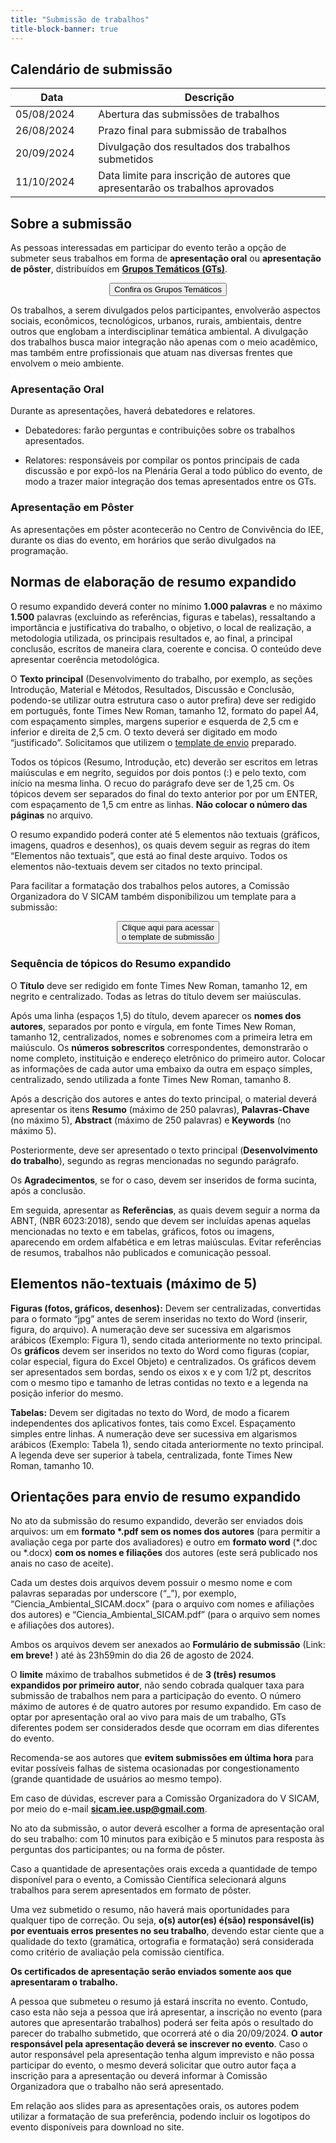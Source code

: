 ```yaml
---
title: "Submissão de trabalhos"
title-block-banner: true
---
```


## Calendário de submissão

| Data | Descrição|
|------------|----------------------------------|
| 05/08/2024 | Abertura das submissões de trabalhos |
| 26/08/2024 | Prazo final para submissão de trabalhos |
| 20/09/2024 | Divulgação dos resultados dos trabalhos submetidos |
| 11/10/2024 | Data limite para inscrição de autores que apresentarão os trabalhos aprovados |


## Sobre a submissão


As pessoas interessadas em participar do evento terão a opção de submeter seus trabalhos em forma de **apresentação oral** ou **apresentação de pôster**, distribuídos em **[Grupos Temáticos (GTs)](grupos-tematicos.qmd)**.

<center><a href="/grupos-tematicos.qmd" ><button type="button" class="btn btn-info">Confira os Grupos Temáticos </button></center>

</a>

Os trabalhos, a serem divulgados pelos participantes, envolverão aspectos sociais, econômicos, tecnológicos, urbanos, rurais, ambientais, dentre outros que englobam a interdisciplinar temática ambiental. A divulgação dos trabalhos busca maior integração não apenas com o meio acadêmico, mas também entre profissionais que atuam nas diversas frentes que envolvem o meio ambiente.

### Apresentação Oral

Durante as apresentações, haverá debatedores e relatores.

-   Debatedores: farão perguntas e contribuições sobre os trabalhos apresentados.

-   Relatores: responsáveis por compilar os pontos principais de cada discussão e por expô-los na Plenária Geral a todo público do evento, de modo a trazer maior integração dos temas apresentados entre os GTs.

### Apresentação em Pôster

As apresentações em pôster acontecerão no Centro de Convivência do IEE, durante os dias do evento, em horários que serão divulgados na programação.

## Normas de elaboração de resumo expandido

O resumo expandido deverá conter no mínimo **1.000 palavras** e no máximo **1.500** palavras (excluindo as referências, figuras e tabelas), ressaltando a importância e justificativa do trabalho, o objetivo, o local de realização, a metodologia utilizada, os principais resultados e, ao final, a principal conclusão, escritos de maneira clara, coerente e concisa. O conteúdo deve apresentar coerência metodológica.

O **Texto principal** (Desenvolvimento do trabalho, por exemplo, as seções Introdução, Material e Métodos, Resultados, Discussão e Conclusão, podendo-se utilizar outra estrutura caso o autor prefira) deve ser redigido em português, fonte Times New Roman, tamanho 12, formato do papel A4, com espaçamento simples,  margens superior e esquerda de 2,5 cm e inferior e direita de 2,5 cm. O texto deverá ser digitado em modo "justificado". Solicitamos que utilizem o [template de envio](https://github.com/sicam-iee-usp/site-sicam-v2/raw/main/template_submissao.docx) preparado.


Todos os tópicos (Resumo, Introdução, etc) deverão ser escritos em letras maiúsculas e em negrito, seguidos por dois pontos (:) e pelo texto, com início na mesma linha. O recuo do parágrafo deve ser de 1,25 cm. Os tópicos devem ser separados do final do texto anterior por por um ENTER, com espaçamento de 1,5 cm entre as linhas. **Não colocar o número das páginas** no arquivo.

O resumo expandido poderá conter até 5 elementos não textuais (gráficos, imagens, quadros e desenhos), os quais devem seguir as regras do item "Elementos não textuais", que está ao final deste arquivo. Todos os elementos não-textuais devem ser citados no texto principal.

Para facilitar a formatação dos trabalhos pelos autores, a Comissão Organizadora do V SICAM também disponibilizou um template para a submissão:

<center><a href="https://github.com/sicam-iee-usp/site-sicam-v2/raw/main/template_submissao.docx" target="_blank"><button type="button" class="btn btn-info">Clique aqui para acessar <br> o template de submissão</button></center>

</a>

### Sequência de tópicos do Resumo expandido

O **Título** deve ser redigido em fonte Times New Roman, tamanho 12, em negrito e centralizado. Todas as letras do título devem ser maiúsculas.

Após uma linha (espaços 1,5) do título, devem aparecer os **nomes dos autores**, separados por ponto e vírgula, em fonte Times New Roman, tamanho 12, centralizados, nomes e sobrenomes com a primeira letra em maiúsculo. Os **números sobrescritos** correspondentes, demonstrarão o nome completo, instituição e endereço eletrônico do primeiro autor. Colocar as informações de cada autor uma embaixo da outra em espaço simples, centralizado, sendo utilizada a fonte Times New Roman, tamanho 8.

Após a descrição dos autores e antes do texto principal, o material deverá apresentar os itens **Resumo** (máximo de 250 palavras), **Palavras-Chave** (no máximo 5), **Abstract** (máximo de 250 palavras) e **Keywords** (no máximo 5). 

Posteriormente, deve ser apresentado o texto principal (**Desenvolvimento do trabalho**), segundo as regras mencionadas no segundo parágrafo.

Os **Agradecimentos**, se for o caso, devem ser inseridos de forma sucinta, após a conclusão.

Em seguida, apresentar as **Referências**, as quais devem seguir a norma da ABNT, (NBR 6023:2018), sendo que devem ser incluídas apenas aquelas mencionadas no texto e em tabelas, gráficos, fotos ou imagens, aparecendo em ordem alfabética e em letras maiúsculas. Evitar referências de resumos, trabalhos não publicados e comunicação pessoal.

## Elementos não-textuais (máximo de 5)

**Figuras (fotos, gráficos, desenhos):** Devem ser centralizadas, convertidas para o formato "jpg" antes de serem inseridas no texto do Word (inserir, figura, do arquivo). A numeração deve ser sucessiva em algarismos arábicos (Exemplo: Figura 1), sendo citada anteriormente no texto principal. Os **gráficos** devem ser inseridos no texto do Word como figuras (copiar, colar especial, figura do Excel Objeto) e centralizados. Os gráficos devem ser apresentados sem bordas, sendo os eixos x e y com 1/2 pt, descritos com o mesmo tipo e tamanho de letras contidas no texto e a legenda na posição inferior do mesmo. 

**Tabelas:** Devem ser digitadas no texto do Word, de modo a ficarem independentes dos aplicativos fontes, tais como Excel. Espaçamento simples entre linhas. A numeração deve ser sucessiva em algarismos arábicos (Exemplo: Tabela 1), sendo citada anteriormente no texto principal. A legenda deve ser superior à tabela, centralizada, fonte Times New Roman, tamanho 10.

## Orientações para envio de resumo expandido

No ato da submissão do resumo expandido, deverão ser enviados dois arquivos: um em **formato \*.pdf sem os nomes dos autores** (para permitir a avaliação cega por parte dos avaliadores) e outro em **formato word** (\*.doc ou \*.docx) **com os nomes e filiações** dos autores (este será publicado nos anais no caso de aceite).

Cada um destes dois arquivos devem possuir o mesmo nome e com palavras separadas por underscore ("\_"), por exemplo, "Ciencia_Ambiental_SICAM.docx" (para o arquivo com nomes e afiliações dos autores) e "Ciencia_Ambiental_SICAM.pdf" (para o arquivo sem nomes e afiliações dos autores).

Ambos os arquivos devem ser anexados ao **Formulário de submissão** (Link: **em breve!** ) até às 23h59min do dia 26 de agosto de 2024. 

<!-- <center><a href="https://docs.google.com/forms/d/e/1FAIpQLSf3YTizMCqrKLIf9kHC7kUxH1_OX6kPDQ2lKkKN4CJGatIHSQ/viewform" target="_blank"><button type="button" class="btn btn-success">Acesse o formulário de <br> submissão! </button></center></a> -->


O **limite** máximo de trabalhos submetidos é de **3 (três) resumos expandidos por primeiro autor**, não sendo cobrada qualquer taxa para submissão de trabalhos nem para a participação do evento. O número máximo de autores é de quatro autores por resumo expandido. Em caso de optar por apresentação oral ao vivo para mais de um trabalho, GTs diferentes podem ser considerados desde que ocorram em dias diferentes do evento.

Recomenda-se aos autores que **evitem submissões em última hora** para evitar possíveis falhas de sistema ocasionadas por congestionamento (grande quantidade de usuários ao mesmo tempo).

Em caso de dúvidas, escrever para a Comissão Organizadora do V SICAM, por meio do e-mail [**sicam.iee.usp\@gmail.com**](mailto:sicam.iee.usp@gmail.com).

No ato da submissão, o autor deverá escolher a forma de apresentação oral do seu trabalho: com 10 minutos para exibição e 5 minutos para resposta às perguntas dos participantes; ou na forma de pôster.


Caso a quantidade de apresentações orais exceda a quantidade de tempo disponível para o evento, a Comissão Científica selecionará alguns trabalhos para serem apresentados em formato de pôster.

Uma vez submetido o resumo, não haverá mais oportunidades para qualquer tipo de correção. Ou seja, **o(s) autor(es) é(são) responsável(is) por eventuais erros presentes no seu trabalho**, devendo estar ciente que a qualidade do texto (gramática, ortografia e formatação) será considerada como critério de avaliação pela comissão científica.

**Os certificados de apresentação serão enviados somente aos que apresentaram o trabalho.**

A pessoa que submeteu o resumo já estará inscrita no evento. Contudo, caso esta não seja a pessoa que irá apresentar, a inscrição no evento (para autores que apresentarão trabalhos) poderá ser feita após o resultado do parecer do trabalho submetido, que ocorrerá até o dia 20/09/2024. **O autor responsável pela apresentação deverá se inscrever no evento**. Caso o autor responsável pela apresentação tenha algum imprevisto e não possa participar do evento, o mesmo deverá solicitar que outro autor faça a inscrição para a apresentação ou deverá informar à Comissão Organizadora que o trabalho não será apresentado.


Em relação aos slides para as apresentações orais, os autores podem utilizar a formatação de sua preferência, podendo incluir os logotipos do evento disponíveis para download no site. 


